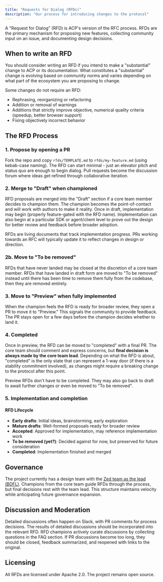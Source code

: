 ```yaml
---
title: "Requests for Dialog (RFDs)"
description: "Our process for introducing changes to the protocol"
---
```


A "Request for Dialog" (RFD) is ACP's version of the RFC process. RFDs are the primary mechanism for proposing new features, collecting community input on an issue, and documenting design decisions.

## When to write an RFD

You should consider writing an RFD if you intend to make a "substantial" change to ACP or its documentation. What constitutes a "substantial" change is evolving based on community norms and varies depending on what part of the ecosystem you are proposing to change.

Some changes do not require an RFD:

- Rephrasing, reorganizing or refactoring
- Addition or removal of warnings
- Additions that strictly improve objective, numerical quality criteria (speedup, better browser support)
- Fixing objectively incorrect behavior

## The RFD Process

### 1. Propose by opening a PR

Fork the repo and copy `rfds/TEMPLATE.md` to `rfds/my-feature.md` (using kebab-case naming). The RFD can start minimal - just an elevator pitch and status quo are enough to begin dialog. Pull requests become the discussion forum where ideas get refined through collaborative iteration.

### 2. Merge to "Draft" when championed

RFD proposals are merged into the "Draft" section if a core team member decides to champion them. The champion becomes the point-of-contact and will work with authors to make it reality. Once in draft, implementation may begin (properly feature-gated with the RFD name). Implementation can also begin at a particular SDK or agent/client level to prove out the design for better review and feedback before broader adoption.

RFDs are living documents that track implementation progress. PRs working towards an RFC will typically update it to reflect changes in design or direction.

### 2b. Move to "To be removed"

RFDs that have never landed may be closed at the discretion of a core team member. RFDs that have landed in draft form are moved to "To be removed" instead until there has been time to remove them fully from the codebase, then they are removed entirely.

### 3. Move to "Preview" when fully implemented

When the champion feels the RFD is ready for broader review, they open a PR to move it to "Preview." This signals the community to provide feedback. The PR stays open for a few days before the champion decides whether to land it.

### 4. Completed

Once in preview, the RFD can be moved to "completed" with a final PR. The core team should comment and express concerns, but **final decision is always made by the core team lead**. Depending on what the RFD is about, "completed" is the only state that can represent a 1-way door (if there is a stability commitment involved), as changes might require a breaking change to the protocol after this point.

Preview RFDs don't have to be completed. They may also go back to draft to await further changes or even be moved to "To be removed".

### 5. Implementation and completion

#### RFD Lifecycle

- **Early drafts**: Initial ideas, brainstorming, early exploration
- **Mature drafts**: Well-formed proposals ready for broader review
- **Accepted**: Approved for implementation, may reference implementation work
- **To be removed (yet?)**: Decided against for now, but preserved for future consideration
- **Completed**: Implementation finished and merged

## Governance

The project currently has a design team with the [Zed team as the lead (BDFL)](../community/governance). Champions from the core team guide RFDs through the process, but final decisions rest with the team lead. This structure maintains velocity while anticipating future governance expansion.

## Discussion and Moderation

Detailed discussions often happen on Slack, with PR comments for process decisions. The results of detailed discussions should be incorporated into the relevant RFD. RFD champions actively curate discussions by collecting questions in the FAQ section. If PR discussions become too long, they should be closed, feedback summarized, and reopened with links to the original.

## Licensing

All RFDs are licensed under Apache 2.0. The project remains open source.

##
